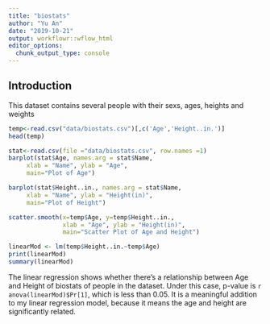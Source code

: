 ```yaml
---
title: "biostats"
author: "Yu An"
date: "2019-10-21"
output: workflowr::wflow_html
editor_options:
  chunk_output_type: console
---
```


## Introduction
This dataset contains several people with their sexs, ages, heights and weights

```r
temp<-read.csv("data/biostats.csv")[,c('Age','Height..in.')]
head(temp)
```
```r
stat<-read.csv(file ="data/biostats.csv", row.names =1)
barplot(stat$Age, names.arg = stat$Name,
     xlab = "Name", ylab = "Age",
     main="Plot of Age")
```
```r
barplot(stat$Height..in., names.arg = stat$Name,
     xlab = "Name", ylab = "Height(in)",
     main="Plot of Height")
```
```r
scatter.smooth(x=temp$Age, y=temp$Height..in., 
               xlab = "Age", ylab = "Height(in)", 
               main="Scatter Plot of Age and Height")
```
```r
linearMod <- lm(temp$Height..in.~temp$Age)
print(linearMod)
summary(linearMod)

```
The linear regression shows whether there's a relationship between Age and Height of biostats of people in the dataset. Under this case, p-value is `r anova(linearMod)$Pr[1]`, which is less than 0.05. It is a meaningful addition to my linear regression model, because it means the age and height are significantly related.

